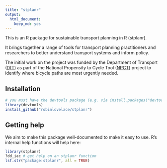 ```yaml
---
title: "stplanr"
output:
  html_document:
    keep_md: yes
---
```


This is an R package for sustainable transport planning in R (stplanr).

It brings together a range of tools for transport planning practitioners and
researchers to better understand transport systems and inform policy.

The initial work on the project was funded by the Department of Transport
([DfT](https://www.gov.uk/government/organisations/department-for-transport))
as part of the National Propensity to Cycle Tool
([NPCT](http://www.cedar.iph.cam.ac.uk/research/modelling/npct-tool/)) project to
identify where bicycle paths are most urgently needed.

## Installation

```r
# you must have the devtools package (e.g. via install.packages("devtools"))
library(devtools) 
install_github("robinlovelace/stplanr")
```

## Getting help

We aim to make this package well-documented to make it easy to use.
R's internal help functions will help here:

```r
library(stplanr)
?dd_iac # get help on an stplanr function
lsf.str("package:stplanr", all = TRUE)
```


